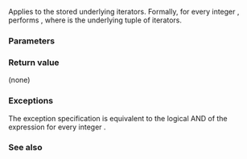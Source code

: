 {{title|iter_swap{{small|(ranges::cartesian_product_view::''iterator'')}}}}
{{cpp/ranges/cartesian_product_view/navbar}}

{{ddcl|since=c++23|
friend constexpr void iter_swap( const /*iterator*/&amp; x, const /*iterator*/&amp; y )
    noexcept (/* see description */)
    requires (std::indirectly_swappable&lt;
        ranges::iterator_t&lt;/*maybe-const*/&lt;Const, First&gt;&gt;&gt; and ... and
            std::indirectly_swappable&lt;ranges::iterator_t&lt;/*maybe-const*/&lt;Const, Vs&gt;&gt;&gt;);
}}

Applies {{c|ranges::iter_swap}} to the stored underlying iterators. Formally, for every integer {{c|1=0 ≤ i ≤ sizeof...(Vs)}}, performs {{c|ranges::iter_swap(std::get&lt;i&gt;(x.current_), std::get&lt;i&gt;(y.current_))}}, where {{rlpi|/#Data members|current_}} is the underlying tuple of iterators.

{{cpp/hidden friend|{{tt|cartesian_product_view::''iterator''&lt;Const&gt;}}}}

===Parameters===
{{par begin}}
{{par|x, y|iterators to the elements to swap}}
{{par end}}

===Return value===
(none)

===Exceptions===
The exception specification is equivalent to the logical AND of the expression {{c|noexcept(ranges::iter_swap(std::get&lt;i&gt;(x.current_), std::get&lt;i&gt;(y.current_)))}} for every integer {{c|0 ≤ i ≤ sizeof...(Vs)}}.

===See also===
{{dsc begin}}
{{dsc inc|cpp/iterator/ranges/dsc iter swap}}
{{dsc inc|cpp/algorithm/dsc iter swap}}
{{dsc end}}

{{langlinks|de|es|ja|ru|zh}}